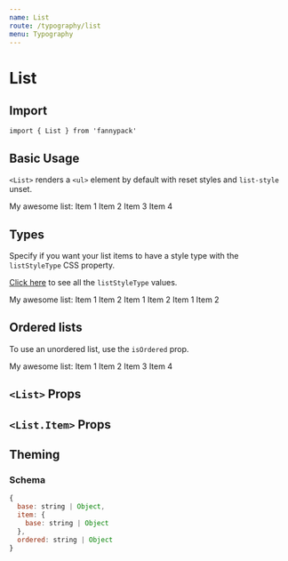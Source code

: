 ```yaml
---
name: List
route: /typography/list
menu: Typography
---
```



# List

## Import

`import { List } from 'fannypack'`

## Basic Usage

`<List>` renders a `<ul>` element by default with reset styles and `list-style` unset.

<Playground>
  <Paragraph>My awesome list:</Paragraph>
  <List>
    <List.Item>Item 1</List.Item>
    <List.Item>Item 2</List.Item>
    <List.Item>Item 3</List.Item>
    <List.Item>Item 4</List.Item>
  </List>
</Playground>

## Types

Specify if you want your list items to have a style type with the `listStyleType` CSS property.

[Click here](https://developer.mozilla.org/en-US/docs/Web/CSS/list-style-type) to see all the `listStyleType` values.

<Playground>
  <Paragraph>My awesome list:</Paragraph>
  <List listStyleType="disc" listStylePosition="inside">
    <List.Item>Item 1</List.Item>
    <List.Item>Item 2</List.Item>
  </List>
  <List listStyleType="circle" listStylePosition="inside">
    <List.Item>Item 1</List.Item>
    <List.Item listStyleType="georgian">Item 2</List.Item>
    <List listStyleType="circle">
      <List.Item>Item 1</List.Item>
      <List.Item>Item 2</List.Item>
    </List>
  </List>
</Playground>

## Ordered lists

To use an unordered list, use the `isOrdered` prop.

<Playground>
  <Paragraph>My awesome list:</Paragraph>
  <List isOrdered listStylePosition="inside">
    <List.Item>Item 1</List.Item>
    <List.Item>Item 2</List.Item>
    <List isOrdered>
      <List.Item>Item 3</List.Item>
      <List isOrdered>
        <List.Item>Item 4</List.Item>
      </List>
    </List>
  </List>
</Playground>


## `<List>` Props

<PropsTable of={List} />

## `<List.Item>` Props

<PropsTable of={ListItem} />

## Theming

### Schema

```jsx
{
  base: string | Object,
  item: {
    base: string | Object
  },
  ordered: string | Object
}
```
